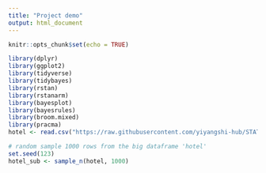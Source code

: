 ```yaml
---
title: "Project demo"
output: html_document
---
```


```r
knitr::opts_chunk$set(echo = TRUE)
```

```r
library(dplyr)
library(ggplot2)
library(tidyverse)
library(tidybayes)
library(rstan)
library(rstanarm)
library(bayesplot)
library(bayesrules)
library(broom.mixed)
library(pracma)
hotel <- read.csv("https://raw.githubusercontent.com/yiyangshi-hub/STAT454-Project/main/hotel_bookings.csv")
```

```r
# random sample 1000 rows from the big dataframe 'hotel'
set.seed(123)
hotel_sub <- sample_n(hotel, 1000)
```

```r

```

